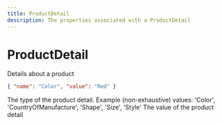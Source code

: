 ```yaml
---
title: ProductDetail
description: The properties associated with a ProductDetail
---
```


# ProductDetail

Details about a product

```json
{ "name": "Color", "value": "Red" }
```

<Reference>
  <Field name="name" type="string" nullable={false}>
    <Description>
      The type of the product detail. Example (non-exhaustive) values: 'Color',
      'CountryOfManufacture', 'Shape', 'Size', 'Style'
    </Description>
  </Field>
  <Field name="value" type="string" nullable={false}>
    <Description>The value of the product detail</Description>
  </Field>
</Reference>
